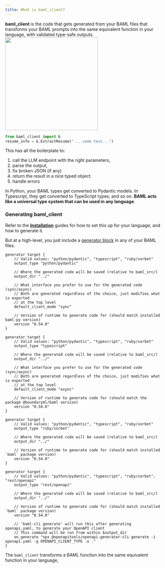 ```yaml
---
title: What is baml_client?
---
```


**baml_client** is the code that gets generated from your BAML files that transforms your BAML prompts into the same equivalent function in your language, with validated type-safe outputs.
<img src="/assets/vscode/baml-client.png" width="300px"/>

```python Python
from baml_client import b
resume_info = b.ExtractResume("....some text...")
```

This has all the boilerplate to:
1. call the LLM endpoint with the right parameters, 
2. parse the output, 
3. fix broken JSON (if any)
4. return the result in a nice typed object.
5. handle errors

In Python, your BAML types get converted to Pydantic models. In Typescript, they get converted to TypeScript types, and so on. **BAML acts like a universal type system that can be used in any language**.



### Generating baml_client

 Refer to the **[Installation](/guide/installation-language/python)** guides for how to set this up for your language, and how to generate it.

 But at a high-level, you just include a [generator block](/ref/baml/generator) in any of your BAML files.

<CodeBlocks>

```baml Python
generator target {
    // Valid values: "python/pydantic", "typescript", "ruby/sorbet"
    output_type "python/pydantic"
    
    // Where the generated code will be saved (relative to baml_src/)
    output_dir "../"
    
    // What interface you prefer to use for the generated code (sync/async)
    // Both are generated regardless of the choice, just modifies what is exported
    // at the top level
    default_client_mode "sync"
    
    // Version of runtime to generate code for (should match installed baml-py version)
    version "0.54.0"
}
```

```baml TypeScript
generator target {
    // Valid values: "python/pydantic", "typescript", "ruby/sorbet"
    output_type "typescript"
    
    // Where the generated code will be saved (relative to baml_src/)
    output_dir "../"
    
    // What interface you prefer to use for the generated code (sync/async)
    // Both are generated regardless of the choice, just modifies what is exported
    // at the top level
    default_client_mode "async"
    
    // Version of runtime to generate code for (should match the package @boundaryml/baml version)
    version "0.54.0"
}
```

```baml Ruby (beta)
generator target {
    // Valid values: "python/pydantic", "typescript", "ruby/sorbet"
    output_type "ruby/sorbet"

    // Where the generated code will be saved (relative to baml_src/)
    output_dir "../"
    
    // Version of runtime to generate code for (should match installed `baml` package version)
    version "0.54.0"
}
```

```baml OpenAPI
generator target {
    // Valid values: "python/pydantic", "typescript", "ruby/sorbet", "rest/openapi"
    output_type "rest/openapi"

    // Where the generated code will be saved (relative to baml_src/)
    output_dir "../"
    
    // Version of runtime to generate code for (should match installed `baml` package version)
    version "0.54.0"

    // 'baml-cli generate' will run this after generating openapi.yaml, to generate your OpenAPI client
    // This command will be run from within $output_dir
    on_generate "npx @openapitools/openapi-generator-cli generate -i openapi.yaml -g OPENAPI_CLIENT_TYPE -o ."
}
```
</CodeBlocks>

The `baml_client` transforms a BAML function into the same equivalent function in your language, 

